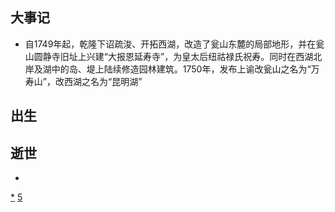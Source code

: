 {{Unreferenced|time=2018-09-22T08:08:13+00:00}}
{{DecadeTOC|1750}}
== 大事记 ==
*自1749年起，乾隆下诏疏浚、开拓西湖，改造了瓮山东麓的局部地形，并在瓮山圆静寺旧址上兴建“大报恩延寿寺”，为皇太后纽祜禄氏祝寿。同时在西湖北岸及湖中的岛、堤上陆续修造园林建筑。1750年，发布上谕改瓮山之名为“万寿山”，改西湖之名为“昆明湖”

== 出生 ==
== 逝世 ==
*

{{世紀|18}}

[[Category:1750年代|*]]
[[Category:18世纪各年代|5]]
